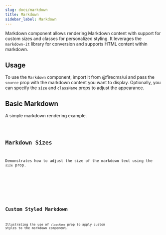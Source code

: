 ```yaml
---
slug: docs/markdown
title: Markdown
sidebar_label: Markdown
---
```


Markdown component allows rendering Markdown content with support for custom sizes and classes for personalized styling. It leverages the `markdown-it` library for conversion and supports HTML content within markdown.

## Usage

To use the `Markdown` component, import it from @firecms/ui and pass the `source` prop with the markdown content you want to display. Optionally, you can specify the `size` and `className` props to adjust the appearance.


## Basic Markdown

A simple markdown rendering example.


<CodeSample>
    <MarkdownBasicDemo/>
</CodeSample>

<Code code={MarkdownBasicSource} lang="tsx" />

## Markdown Sizes

Demonstrates how to adjust the size of the markdown text using the `size` prop.


<CodeSample>
    <MarkdownSizeDemo/>
</CodeSample>

<Code code={MarkdownSizeSource} lang="tsx" />

## Custom Styled Markdown

Illustrating the use of `className` prop to apply custom styles to the markdown component.


<CodeSample>
    <MarkdownCustomDemo/>
</CodeSample>

<Code code={MarkdownCustomSource} lang="tsx" />

